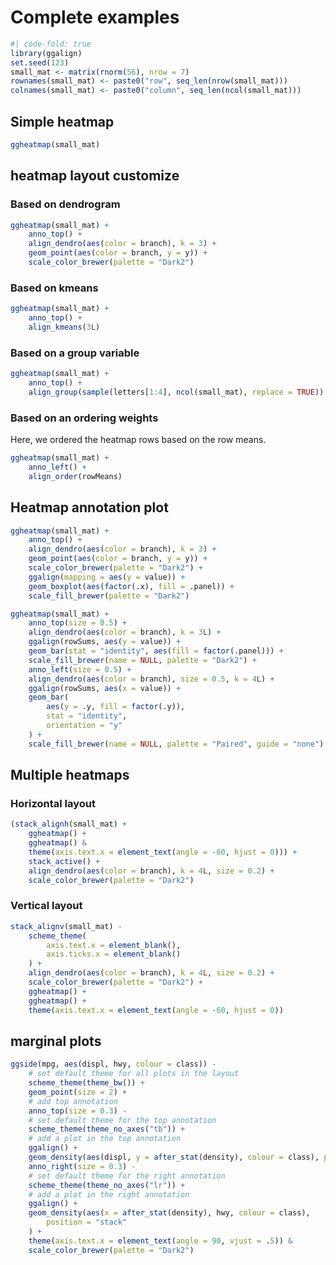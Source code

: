 # Complete examples
```r
#| code-fold: true
library(ggalign)
set.seed(123)
small_mat <- matrix(rnorm(56), nrow = 7)
rownames(small_mat) <- paste0("row", seq_len(nrow(small_mat)))
colnames(small_mat) <- paste0("column", seq_len(ncol(small_mat)))
```

## Simple heatmap
```r
ggheatmap(small_mat)
```

## heatmap layout customize
### Based on dendrogram
```r
ggheatmap(small_mat) +
    anno_top() +
    align_dendro(aes(color = branch), k = 3) +
    geom_point(aes(color = branch, y = y)) +
    scale_color_brewer(palette = "Dark2")
```

### Based on kmeans
```r
ggheatmap(small_mat) +
    anno_top() +
    align_kmeans(3L)
```

### Based on a group variable
```r
ggheatmap(small_mat) +
    anno_top() +
    align_group(sample(letters[1:4], ncol(small_mat), replace = TRUE))
```

### Based on an ordering weights
Here, we ordered the heatmap rows based on the row means.
```r
ggheatmap(small_mat) +
    anno_left() +
    align_order(rowMeans)
```

## Heatmap annotation plot
```r
ggheatmap(small_mat) +
    anno_top() +
    align_dendro(aes(color = branch), k = 3) +
    geom_point(aes(color = branch, y = y)) +
    scale_color_brewer(palette = "Dark2") +
    ggalign(mapping = aes(y = value)) +
    geom_boxplot(aes(factor(.x), fill = .panel)) +
    scale_fill_brewer(palette = "Dark2")
```

```r
ggheatmap(small_mat) +
    anno_top(size = 0.5) +
    align_dendro(aes(color = branch), k = 3L) +
    ggalign(rowSums, aes(y = value)) +
    geom_bar(stat = "identity", aes(fill = factor(.panel))) +
    scale_fill_brewer(name = NULL, palette = "Dark2") +
    anno_left(size = 0.5) +
    align_dendro(aes(color = branch), size = 0.5, k = 4L) +
    ggalign(rowSums, aes(x = value)) +
    geom_bar(
        aes(y = .y, fill = factor(.y)),
        stat = "identity",
        orientation = "y"
    ) +
    scale_fill_brewer(name = NULL, palette = "Paired", guide = "none")
```

## Multiple heatmaps
### Horizontal layout
```r
(stack_alignh(small_mat) +
    ggheatmap() +
    ggheatmap() &
    theme(axis.text.x = element_text(angle = -60, hjust = 0))) +
    stack_active() +
    align_dendro(aes(color = branch), k = 4L, size = 0.2) +
    scale_color_brewer(palette = "Dark2")
```

### Vertical layout
```r
stack_alignv(small_mat) -
    scheme_theme(
        axis.text.x = element_blank(),
        axis.ticks.x = element_blank()
    ) +
    align_dendro(aes(color = branch), k = 4L, size = 0.2) +
    scale_color_brewer(palette = "Dark2") +
    ggheatmap() +
    ggheatmap() +
    theme(axis.text.x = element_text(angle = -60, hjust = 0))
```

## marginal plots
```r
ggside(mpg, aes(displ, hwy, colour = class)) -
    # set default theme for all plots in the layout
    scheme_theme(theme_bw()) +
    geom_point(size = 2) +
    # add top annotation
    anno_top(size = 0.3) -
    # set default theme for the top annotation
    scheme_theme(theme_no_axes("tb")) +
    # add a plot in the top annotation
    ggalign() +
    geom_density(aes(displ, y = after_stat(density), colour = class), position = "stack") +
    anno_right(size = 0.3) -
    # set default theme for the right annotation
    scheme_theme(theme_no_axes("lr")) +
    # add a plot in the right annotation
    ggalign() +
    geom_density(aes(x = after_stat(density), hwy, colour = class),
        position = "stack"
    ) +
    theme(axis.text.x = element_text(angle = 90, vjust = .5)) &
    scale_color_brewer(palette = "Dark2")
```
